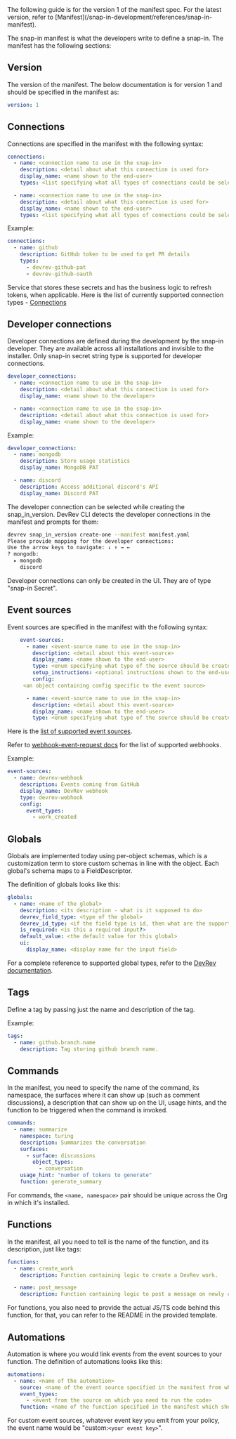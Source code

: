 <Callout intent="info">
The following guide is for the version 1 of the manifest spec. For the latest version, refer to [Manifest](/snap-in-development/references/snap-in-manifest).
</Callout>

The snap-in manifest is what the developers write to define a snap-in. The manifest has the following sections:

## Version

The version of the manifest. The below documentation is for version 1 and should be specified in the manifest as:

```yaml
version: 1
```

## Connections

Connections are specified in the manifest with the following syntax:

```yaml
connections:
  - name: <connection name to use in the snap-in>
    description: <detail about what this connection is used for>
    display_name: <name shown to the end-user>
    types: <list specifying what all types of connections could be selected by the end user for this connection>

  - name: <connection name to use in the snap-in>
    description: <detail about what this connection is used for>
    display_name: <name shown to the end-user>
    types: <list specifying what all types of connections could be selected by the end user for this connection>
```

Example:

```yaml
connections:
  - name: github
    description: GitHub token to be used to get PR details
    types:
      - devrev-github-pat
      - devrev-github-oauth
```

Service that stores these secrets and has the business logic to refresh tokens, when applicable. Here is the list of currently supported connection types - [Connections](/snap-in-development/references/keyrings)

## Developer connections

Developer connections are defined during the development by the snap-in developer. They are available across all installations and invisible to the installer.
Only snap-in secret string type is supported for developer connections.

```yaml
developer_connections:
  - name: <connection name to use in the snap-in>
    description: <detail about what this connection is used for>
    display_name: <name shown to the developer>

  - name: <connection name to use in the snap-in>
    description: <detail about what this connection is used for>
    display_name: <name shown to the developer>
```

Example:

```yaml
developer_connections:
  - name: mongodb
    description: Store usage statistics
    display_name: MongoDB PAT

  - name: discord
    description: Access additional discord's API
    display_name: Discord PAT
```

The developer connection can be selected while creating the snap_in_version. DevRev CLI detects the developer connections in the manifest and prompts for them:

```bash
devrev snap_in_version create-one --manifest manifest.yaml
Please provide mapping for the developer connections:
Use the arrow keys to navigate: ↓ ↑ → ←
? mongodb:
  ▸ mongodb
    discord
```

<Callout intent="info">
Developer connections can only be created in the UI. They are of type "snap-in Secret".
</Callout>

## Event sources

Event sources are specified in the manifest with the following syntax:

```yaml
    event-sources:
      - name: <event-source name to use in the snap-in>
        description: <detail about this event-source>
        display_name: <name shown to the end-user>
        type: <enum specifying what type of the source should be created>
        setup_instructions: <optional instructions shown to the end-user>
        config:
     <an object containing config specific to the event source>

      - name: <event-source name to use in the snap-in>
        description: <detail about this event-source>
        display_name: <name shown to the end-user>
        type: <enum specifying what type of the source should be created>
```

Here is the [list of supported event sources](/snap-in-development/references/event-sources).

Refer to [webhook-event-request docs](https://devrev.ai/docs/apis/methods#/schemas/webhook-event-request) for the list of supported webhooks.

Example:

```yaml
event-sources:
  - name: devrev-webhook
    description: Events coming from GitHub
    display_name: DevRev webhook
    type: devrev-webhook
    config:
      event_types:
        - work_created
```

## Globals

Globals are implemented today using per-object schemas, which is a customization term to store custom schemas in line with the object. Each global's schema maps to a FieldDescriptor.

The definition of globals looks like this:

```yaml
globals:
  - name: <name of the global>
    description: <its description - what is it supposed to do>
    devrev_field_type: <type of the global>
    devrev_id_type: <if the field type is id, then what are the supported object types whose id this global can store>
    is_required: <is this a required input?>
    default_value: <the default value for this global>
    ui:
      display_name: <display name for the input field>
```

For a complete reference to supported global types, refer to the [DevRev documentation](https://devrev.ai/docs/apis/beta-api-spec#/schemas/schema-field-descriptor).

## Tags

Define a tag by passing just the name and description of the tag.

Example:

```yaml
tags:
  - name: github.branch.name
    description: Tag storing github branch name.
```

## Commands

In the manifest, you need to specify the name of the command, its namespace, the surfaces where it can show up (such as comment discussions), a description that can show up on the UI, usage hints, and the function to be triggered when the command is invoked.

```yaml
commands:
  - name: summarize
    namespace: turing
    description: Summarizes the conversation
    surfaces:
      - surface: discussions
        object_types:
          - conversation
    usage_hint: "number of tokens to generate"
    function: generate_summary
```

For commands, the `<name, namespace>` pair should be unique across the Org in which it's installed.

## Functions

In the manifest, all you need to tell is the name of the function, and its description, just like tags:

```yaml
functions:
  - name: create_work
    description: Function containing logic to create a DevRev work.

  - name: post_message
    description: Function containing logic to post a message on newly created work.
```

For functions, you also need to provide the actual JS/TS code behind this function, for that, you can refer to the README in the provided template.

## Automations

Automation is where you would link events from the event sources to your function. The definition of automations looks like this:

```yaml
automations:
  - name: <name of the automation>
    source: <name of the event source specified in the manifest from which the events coming in could trigger this automation>
    event_types:
      - <event from the source on which you need to run the code>
    function: <name of the function specified in the manifest which should be run>
```

For custom event sources, whatever event key you emit from your policy, the event name would be "custom:`<your event key>`".
